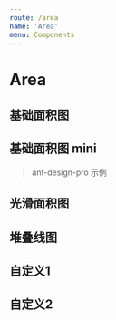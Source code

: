 ```yaml
---
route: /area
name: 'Area'
menu: Components
---
```



# Area

## 基础面积图

<Playground>
  <Area
    title="基础面积图"
    data={
      [
       {x: '2019-06-20', y: 7},
       {x: '2019-06-21', y: 5},
       {x: '2019-06-22', y: 4},
       {x: '2019-06-23', y: 2},
       {x: '2019-06-24', y: 4},
       {x: '2019-06-25', y: 7},
       {x: '2019-06-26', y: 5},
       {x: '2019-06-27', y: 6},
       {x: '2019-06-28', y: 5}
      ]
    }
  />
</Playground>

## 基础面积图 mini

> ant-design-pro 示例

<Playground>
  <div style={{ width: 200 }}>
    <Area
      colors={['#975FE4']}
      data={[
        { x: '2019-07-07', y: 7 },
        { x: '2019-07-08', y: 5 },
        { x: '2019-07-09', y: 4 },
        { x: '2019-07-10', y: 2 },
        { x: '2019-07-11', y: 4 },
        { x: '2019-07-12', y: 7 },
        { x: '2019-07-13', y: 5 },
        { x: '2019-07-14', y: 6 },
        { x: '2019-07-15', y: 5 },
        { x: '2019-07-16', y: 9 },
        { x: '2019-07-17', y: 6 },
        { x: '2019-07-18', y: 3 },
        { x: '2019-07-19', y: 1 },
        { x: '2019-07-20', y: 5 },
        { x: '2019-07-21', y: 3 },
        { x: '2019-07-22', y: 6 },
        { x: '2019-07-23', y: 5 },
      ]}
      smooth={true}
      height={46}
      mini={true}
      titleMap={{
        y: '访问量'
      }}
    />
  </div>
</Playground>

## 光滑面积图

<Playground>
  <Area
    data={
      [
       {x: '2019-06-20', y: 7},
       {x: '2019-06-21', y: 5},
       {x: '2019-06-22', y: 4},
       {x: '2019-06-23', y: 2},
       {x: '2019-06-24', y: 4},
       {x: '2019-06-25', y: 7},
       {x: '2019-06-26', y: 5},
       {x: '2019-06-27', y: 6},
       {x: '2019-06-28', y: 5}
      ]
    }
    smooth={true}
  />
</Playground>

## 堆叠线图

<Playground>
  <Area
    data={
      [
        { x: '1750', y1: 20, y2: 10 },
        { x: '1800', y1: 10, y2: 5 },
        { x: '1850', y1: 50, y2: 25 },
        { x: '1900', y1: 60, y2: 30 },
        { x: '1999', y1: 10, y2: 5 },
        { x: '2050', y1: 100, y2: 50 }
      ]
    }
    isStack={true}
  />
</Playground>

## 自定义1

<Playground>
  <Area
    data={[
      { x: '0', y1: 100, y2: 90 },
      { x: '1', y1: 10, y2: 20 },
      { x: '2', y1: 10, y2: 20 },
      { x: '3', y1: 10, y2: 30 },
      { x: '4', y1: 20, y2: 10 },
      { x: '5', y1: 30, y2: 40 },
      { x: '6', y1: 100, y2: 110 },
      { x: '7', y1: 200, y2: 220 },
      { x: '8', y1: 300, y2: 330 },
      { x: '9', y1: 400, y2: 400 },
      { x: '10', y1: 300, y2: 280 },
      { x: '11', y1: 200, y2: 250 },
      { x: '12', y1: 100, y2: 140 },
      { x: '13', y1: 300, y2: 330 },
      { x: '14', y1: 400, y2: 380 },
      { x: '15', y1: 500, y2: 600 },
      { x: '16', y1: 0, y2: 700 },
      { x: '17', y1: 0, y2: 290 },
      { x: '18', y1: 0, y2: 480 },
      { x: '19', y1: 0, y2: 600 },
      { x: '20', y1: 0, y2: 650 },
      { x: '21', y1: 0, y2: 220 },
      { x: '22', y1: 0, y2: 170 },
      { x: '23', y1: 0, y2: 100 }
    ]}
    title="人流量趋势"
    xAxis={{
      line: null
    }}
    yAxis={{
      visible: false
    }}
    legend={{
      position: 'top-right',
      marker: 'circle'
    }}
    scale={{
      x: {
        type: 'linear',
        tickInterval: 2,
        maxLimit: 23
      }
    }}
    titleMap={{
      y1: '当前',
      y2: '上一周期'
    }}
    smooth={true}
    colors={['#8DDDCC', '#E3E3E3']}
  />
</Playground>

## 自定义2

<Playground>
  <Area
    data={
      [
        { x: '0', y1: 20 },
        { x: '4', y1: 10 },
        { x: '8', y1: 50 },
        { x: '12', y1: 60 },
        { x: '16', y1: 10 },
        { x: '20', y1: 100 },
        { x: '24', y1: 10 }
      ]
    }
    legend={{
      visible: false
    }}
    scale={{
      x: {
        type: 'linear',
        alias: '时段'
      },
      value: {
        alias: '次数'
      }
    }}
    line={true}
    point={true}
    colors={['#FDE6E6']}
  />
</Playground>

